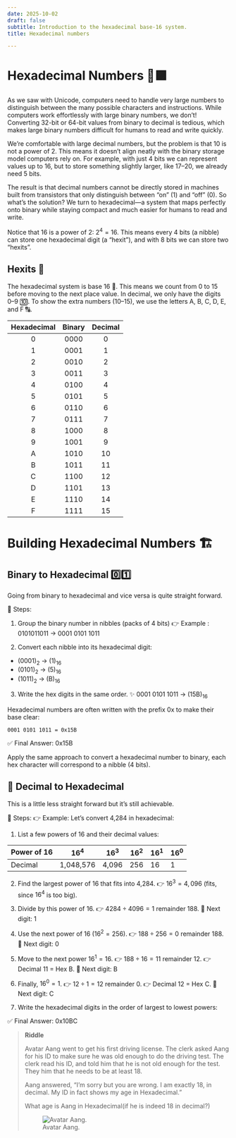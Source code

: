```yaml
---
date: 2025-10-02
draft: false
subtitle: Introduction to the hexadecimal base-16 system.
title: Hexadecimal numbers 

---
```


# Hexadecimal Numbers 🔢🟪


As we saw with Unicode, computers need to handle very large numbers to distinguish between the many possible characters and instructions. While computers work effortlessly with large binary numbers, we don’t! Converting 32-bit or 64-bit values from binary to decimal is tedious, which makes large binary numbers difficult for humans to read and write quickly.

We’re comfortable with large decimal numbers, but the problem is that 10 is not a power of 2. This means it doesn’t align neatly with the binary storage model computers rely on. For example, with just 4 bits we can represent values up to 16, but to store something slightly larger, like 17–20, we already need 5 bits.

The result is that decimal numbers cannot be directly stored in machines built from transistors that only distinguish between "on" (1) and "off" (0). So what’s the solution? We turn to hexadecimal—a system that maps perfectly onto binary while staying compact and much easier for humans to read and write.

Notice that 16 is a power of 2: $2^4 = 16$. This means every 4 bits (a nibble) can store one hexadecimal digit (a "hexit"), and with 8 bits we can store two "hexits".

## Hexits 🔹
The hexadecimal system is base 16 🔢. This means we count from 0 to 15 before moving to the next place value. In decimal, we only have the digits 0–9 🔟. To show the extra numbers (10–15), we use the letters A, B, C, D, E, and F 🔠.

| Hexadecimal | Binary | Decimal |
| :---------: | :----: | :-----: |
|      0      |  0000  |    0    |
|      1      |  0001  |    1    |
|      2      |  0010  |    2    |
|      3      |  0011  |    3    |
|      4      |  0100  |    4    |
|      5      |  0101  |    5    |
|      6      |  0110  |    6    |
|      7      |  0111  |    7    |
|      8      |  1000  |    8    |
|      9      |  1001  |    9    |
|      A      |  1010  |   10    |
|      B      |  1011  |   11    |
|      C      |  1100  |   12    |
|      D      |  1101  |   13    |
|      E      |  1110  |   14    |
|      F      |  1111  |   15    |


# Building Hexadecimal Numbers 🏗️

## Binary to Hexadecimal 0️⃣1️⃣
Going from binary to hexadecimal and vice versa is quite straight forward. 

🚀 Steps:

1. Group the binary number in nibbles (packs of 4 bits)
👉  Example : 0101011011 →  0001 0101 1011


2. Convert each nibble into its hexadecimal digit:
- (0001)~2~ → (1)~16~
- (0101)~2~ → (5)~16~
- (1011)~2~ → (B)~16~


3. Write the hex digits in the same order.
✨ 0001 0101 1011 → (15B)~16~


Hexadecimal numbers are often written with the prefix 0x to make their base clear:
```
0001 0101 1011 = 0x15B
```
✅ Final Answer: 0x15B

Apply the same approach to convert a hexadecimal number to binary, each hex character will correspond to a nibble (4 bits). 


## 🔢  Decimal to Hexadecimal
This is a little less straight forward but it's still achievable. 

🚀 Steps: 
👉  Example: Let's convert 4,284 in hexadecimal:

1. List a few powers of 16 and their decimal values:


| Power of 16 | $16^4$    | $16^3$ | $16^2$ | $16^1$ | $16^0$ |
| ----------- | --------- | ------ | ------ | ------ | ------ |
| Decimal     | 1,048,576 | 4,096  | 256    | 16     | 1      |


2. Find the largest power of 16 that fits into 4,284.
👉 $16^3 = 4,096$ (fits, since $16^4$ is too big).

3. Divide by this power of 16.
👉 $4284 ÷ 4096 = 1$ remainder 188.
🔹 Next digit: 1

4. Use the next power of 16 ($16^2 = 256$).
👉 $188 ÷ 256 = 0$ remainder 188.
🔹 Next digit: 0

5. Move to the next power $16^1 = 16$.
👉 $188 ÷ 16 = 11$ remainder 12.
👉 Decimal 11 = Hex B.
🔹 Next digit: B

6. Finally, $16^0 = 1$.
👉 $12 ÷ 1 = 12$ remainder 0.
👉 Decimal 12 = Hex C.
🔹 Next digit: C

7. Write the hexadecimal digits in the order of largest to lowest powers:

✅ Final Answer: 0x10BC

> **Riddle**
>
> Avatar Aang went to get his first driving license. The clerk asked Aang
> for his ID to make sure he was old enough to do the driving test. The
> clerk read his ID, and told him that he is not old enough for the test.
> They him that he needs to be at least 18.
>
> Aang answered, "I'm sorry but you are wrong. I am exactly 18, in
> decimal. My ID in fact shows my age in Hexadecimal."
>
> What age is Aang in Hexadecimal(if he is indeed 18 in decimal?)
>
> ![Avatar Aang.](_assets/data-representation5.png "A sample title."){fig-alt="Sample alt text. To be replaced!"}

